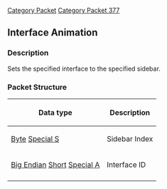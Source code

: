 [[Category Packet]]
[[Category Packet 377]]
{{packet|name=Set Sidebar Interface|description=Sets the interface for the sidebar.|opcode=10|type=Fixed|length=3|revision=377}}
== Interface Animation ==

=== Description ===
Sets the specified interface to the specified sidebar.

=== Packet Structure ===

{| border=2
! Data type
! Description
|-
| [[Data Types#Standard data types|Byte]] [[Data Types#Standard data types|Special S]]
| Sidebar Index
|-
| [[Data Types#Byte Order|Big Endian]] [[Data Types#Standard data types|Short]] [[Data Types#Non Standard Data Types|Special A]]
| Interface ID
|-
|}